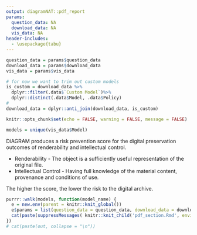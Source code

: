 ```yaml
---
output: diagramNAT::pdf_report
params:
  question_data: NA
  download_data: NA
  vis_data: NA
header-includes:
  - \usepackage{tabu}
---
```


```r
question_data = params$question_data
download_data = params$download_data
vis_data = params$vis_data

# for now we want to trim out custom models
is_custom = download_data %>%
  dplyr::filter(.data$`Custom Model`)%>%
  dplyr::distinct(.data$Model, .data$Policy)
# 
download_data = dplyr::anti_join(download_data, is_custom)

knitr::opts_chunk$set(echo = FALSE, warning = FALSE, message = FALSE)

models = unique(vis_data$Model)
```

DiAGRAM produces a risk prevention score for the digital preservation outcomes of renderability and intellectual control.

* Renderability - The object is a sufficiently useful representation of the original file.
* Intellectual Control - Having full knowledge of the material content, provenance and conditions of use.

The higher the score, the lower the risk to the digital archive.

```r
purrr::walk(models, function(model_name) {
  e = new.env(parent = knitr::knit_global())
  e$params = list(question_data = question_data, download_data = download_data, vis_data = vis_data, model_name = model_name)
  cat(paste(suppressMessages( knitr::knit_child('pdf_section.Rmd', envir = e, quiet = TRUE)), collapse = "\n"))
})
# cat(paste(out, collapse = "\n"))
```

